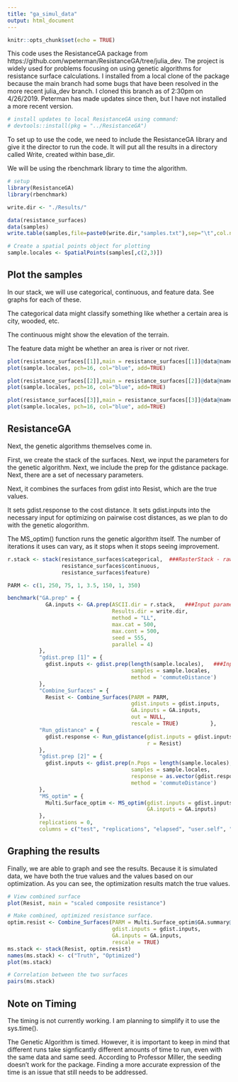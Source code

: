 ```yaml
---
title: "ga_simul_data"
output: html_document
---
```


```r
knitr::opts_chunk$set(echo = TRUE)
```

This code uses the ResistanceGA package from https://github.com/wpeterman/ResistanceGA/tree/julia_dev. The project is widely used for problems focusing on using genetic algorithms for resistance surface calculations. I installed from a local clone of the package because the main branch had some bugs that have been resolved in the more recent julia_dev branch. I cloned this branch as of 2:30pm on 4/26/2019. Peterman has made updates since then, but I have not installed a more recent version.

```r
# install updates to local ResistanceGA using command: 
# devtools::install(pkg = "../ResistanceGA")
```

To set up to use the code, we need to include the ResistanceGA library and give it the director to run the code. It will put all the results in a directory called Write, created within base_dir.

We will be using the rbenchmark library to time the algorithm.

```r
# setup
library(ResistanceGA)
library(rbenchmark)

write.dir <- "./Results/"

data(resistance_surfaces)
data(samples)
write.table(samples,file=paste0(write.dir,"samples.txt"),sep="\t",col.names=F,row.names=F)

# Create a spatial points object for plotting
sample.locales <- SpatialPoints(samples[,c(2,3)])
```

## Plot the samples

In our stack, we will use categorical, continuous, and feature data. See graphs for each of these.

The categorical data might classify something like whether a certain area is city, wooded, etc.

The continuous might show the elevation of the terrain.

The feature data might be whether an area is river or not river.

```r
plot(resistance_surfaces[[1]],main = resistance_surfaces[[1]]@data@names)
plot(sample.locales, pch=16, col="blue", add=TRUE)

plot(resistance_surfaces[[2]],main = resistance_surfaces[[2]]@data@names)
plot(sample.locales, pch=16, col="blue", add=TRUE)

plot(resistance_surfaces[[3]],main = resistance_surfaces[[3]]@data@names)
plot(sample.locales, pch=16, col="blue", add=TRUE)
```

## ResistanceGA

Next, the genetic algorithms themselves come in.

First, we create the stack of the surfaces. Next, we input the parameters for the genetic algorithm. Next, we include the prep for the gdistance package. Next, there are a set of necessary parameters.

Next, it combines the surfaces from gdist into Resist, which are the true values.

It sets gdist.response to the cost distance. It sets gdist.inputs into the necessary input for optimizing on pairwise cost distances, as we plan to do with the genetic alogorithm.

The MS_optim() function runs the genetic algorithm itself. The number of iterations it uses can vary, as it stops when it stops seeing improvement.

```r
r.stack <- stack(resistance_surfaces$categorical,  ###RasterStack - raw raster data
                 resistance_surfaces$continuous,
                 resistance_surfaces$feature)

PARM <- c(1, 250, 75, 1, 3.5, 150, 1, 350)

benchmark("GA.prep" = {
            GA.inputs <- GA.prep(ASCII.dir = r.stack,   ###Input parameters for Genetic Algorithm
                                 Results.dir = write.dir,
                                 method = "LL",
                                 max.cat = 500,
                                 max.cont = 500,
                                 seed = 555,
                                 parallel = 4)
          },
          "gdist.prep [1]" = {
            gdist.inputs <- gdist.prep(length(sample.locales),   ###Input parameters for gdistance package (dependency)
                                       samples = sample.locales,
                                       method = 'commuteDistance')
          },
          "Combine_Surfaces" = {
            Resist <- Combine_Surfaces(PARM = PARM,
                                       gdist.inputs = gdist.inputs,
                                       GA.inputs = GA.inputs,
                                       out = NULL,
                                       rescale = TRUE)          },
          "Run_gdistance" = {
            gdist.response <- Run_gdistance(gdist.inputs = gdist.inputs,
                                            r = Resist)
          },
          "gdist.prep [2]" = {
            gdist.inputs <- gdist.prep(n.Pops = length(sample.locales),
                                       samples = sample.locales,
                                       response = as.vector(gdist.response),
                                       method = 'commuteDistance')            
          },
          "MS_optim" = {
            Multi.Surface_optim <- MS_optim(gdist.inputs = gdist.inputs,
                                            GA.inputs = GA.inputs)
          },
          replications = 0,
          columns = c("test", "replications", "elapsed", "user.self", "sys.self"))
```

## Graphing the results

Finally, we are able to graph and see the results. Because it is simulated data, we have both the true values and the values based on our optimization. As you can see, the optimization results match the true values.

```r
# View combined surface
plot(Resist, main = "scaled composite resistance")

# Make combined, optimized resistance surface.
optim.resist <- Combine_Surfaces(PARM = Multi.Surface_optim$GA.summary@solution,
                                 gdist.inputs = gdist.inputs,
                                 GA.inputs = GA.inputs,
                                 rescale = TRUE)
ms.stack <- stack(Resist, optim.resist)
names(ms.stack) <- c("Truth", "Optimized")
plot(ms.stack)

# Correlation between the two surfaces
pairs(ms.stack)
```

## Note on Timing

The timing is not currently working. I am planning to simplify it to use the sys.time().

The Genetic Algorithm is timed. However, it is important to keep in mind that different runs take signficantly different amounts of time to run, even with the same data and same seed. According to Professor Miller, the seeding doesn't work for the package. Finding a more accurate expression of the time is an issue that still needs to be addressed.

